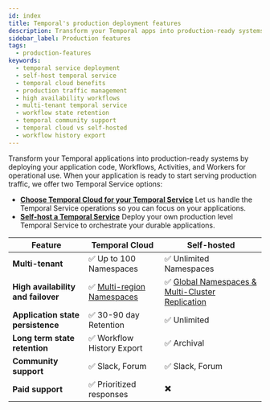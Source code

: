 ```yaml
---
id: index
title: Temporal's production deployment features
description: Transform your Temporal apps into production-ready systems by deploying Workflows, Activities, and Workers with either our managed Temporal Cloud or self-hosted service solutions.
sidebar_label: Production features
tags:
  - production-features
keywords:
  - temporal service deployment
  - self-host temporal service
  - temporal cloud benefits
  - production traffic management
  - high availability workflows
  - multi-tenant temporal service
  - workflow state retention
  - temporal community support
  - temporal cloud vs self-hosted
  - workflow history export
---
```


Transform your Temporal applications into production-ready systems by deploying your application code, Workflows, Activities, and Workers for operational use.
When your application is ready to start serving production traffic, we offer two Temporal Service options:

- **[Choose Temporal Cloud for your Temporal Service](/cloud)**
  Let us handle the Temporal Service operations so you can focus on your applications.
- **[Self-host a Temporal Service](/self-hosted-guide)**
  Deploy your own production level Temporal Service to orchestrate your durable applications.

| Feature                            | Temporal Cloud                                                                               | Self-hosted                                                                                                     |
| ---------------------------------- | -------------------------------------------------------------------------------------------- | --------------------------------------------------------------------------------------------------------------- |
| **Multi-tenant**                   | ✅ Up to 100 Namespaces                                                                      | ✅ Unlimited Namespaces                                                                                         |
| **High availability and failover** | ✅ [Multi-region Namespaces](/evaluate/production-features/temporal-cloud/high-availability) | ✅ [Global Namespaces & Multi-Cluster Replication](/evaluate/production-features/self-hosted/high-availability) |
| **Application state persistence**  | ✅ 30-90 day Retention                                                                       | ✅ Unlimited                                                                                                    |
| **Long term state retention**      | ✅ Workflow History Export                                                                   | ✅ Archival                                                                                                     |
| **Community support**              | ✅ Slack, Forum                                                                              | ✅ Slack, Forum                                                                                                 |
| **Paid support**                   | ✅ Prioritized responses                                                                     | ✖️                                                                                                               |

